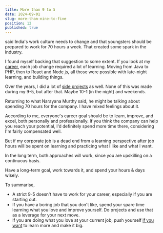 ```yaml
---
title: More than 9 to 5
date: 2024-09-01
slug: more-than-nine-to-five
position: 12
published: true
---
```

<Dictionary 
word="Narayana Murthy" 
explanation="Narayana Murthy is co-founder of Infosys, an MNC based out of India" /> said India's work culture needs to change and that youngsters should be prepared to work for 70 hours a week.
That created some spark in the industry.

I found myself backing that suggestion to some extent. If you look at my [career](/career), each job change required a lot of learning. Moving from Java to PHP, then to React
and Node.js, all those were possible with late-night learning, and building things.

Over the years, I did a lot of [side projects](/posts/side-project-endeavours) as well. None of this was made during my 9-5, but after that. Maybe 10-1 (in the night) and weekends.

Returning to what Narayana Murthy said, he might be talking about spending 70 hours for the company. I have mixed feelings about it.

According to me, everyone's career goal should be to learn, improve, and excel, both personally and professionally. If you think the company can help you reach your potential,
I'd definitely spend more time there, considering I'm fairly compensated well.

But if my corporate job is a dead end from a learning perspective after job hours will be spent on learning and practicing what I like and what I want.

In the long term, both approaches will work, since you are upskilling on a continuous basis.

Have a long-term goal, work towards it, and spend your hours & days wisely.

To summarise, 
- A strict 9-5 doesn't have to work for your career, especially if you are starting out. 
- If you have a boring job that you don't like, spend your spare time learning what you love and improve yourself. Do projects and use that as a leverage for your next move. 
- If you are doing what you love at your current job, push yourself <u>if you want</u> to learn more and make it big. 
